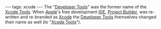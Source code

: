 ---
tags: xcode
---
The "[[Developer Tools]]" was the former name of the [[Xcode Tools]]. When [[Apple]]'s free development [[IDE]], [[Project Builder]], was re-written and re-branded as [[Xcode]] the [[Developer Tools]] themselves changed their name as well (to "[[Xcode Tools]]").
